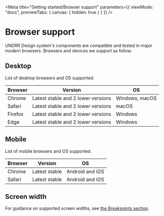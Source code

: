 
<Meta
  title="Getting started/Browser support"
  parameters={{
    viewMode: "docs",
    previewTabs: {
      canvas: { hidden: true }
    }
  }}
/>

# Browser support

UNDRR Design system's components are compatible and tested in major modern browsers. Browsers and devices we support as follow.

## Desktop

List of desktop browsers and OS supported.

| Browser | Version                              | OS               |
|---------|--------------------------------------|------------------|
| Chrome  | Latest stable and 2 lower versions   | Windows, macOS   |
| Safari  | Latest stable and 2 lower versions   | macOS            |
| Firefox | Latest stable and 2 lower versions   | Windows          |
| Edge    | Latest stable and 2 lower versions   | Windows          |

## Mobile

List of mobile browsers and OS supported.

| Browser | Version       | OS               |
|---------|---------------|------------------|
| Chrome  | Latest stable | Android and iOS  |
| Safari  | Latest stable | Android and iOS  |

## Screen width

For guidance on supported screen widths, see [the Breakpoints section](?path=/docs/design-decisions-breakpoint--docs).
